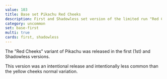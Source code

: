 ```yaml
---
value: 103
title: Base set Pikachu Red Cheeks
description: First and Shadowless set version of the limited run "Red Cheeks" Pikachu variant.
category: uncommon
set: base-first
multi: true
cards: first, shadowless
---
```


The "Red Cheeks" variant of Pikachu was released in the first (1st) and Shadowless versions.

This version was an intentional release and intentionally less common than the yellow cheeks normal variation.

